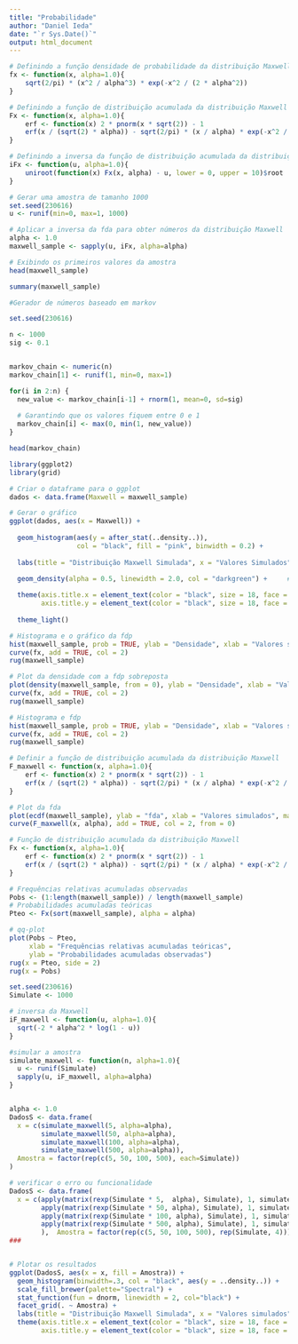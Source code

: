 ```yaml
---
title: "Probabilidade"
author: "Daniel Ieda"
date: "`r Sys.Date()`"
output: html_document
---
```


```r

# Definindo a função densidade de probabilidade da distribuição Maxwell
fx <- function(x, alpha=1.0){
    sqrt(2/pi) * (x^2 / alpha^3) * exp(-x^2 / (2 * alpha^2))
}

# Definindo a função de distribuição acumulada da distribuição Maxwell
Fx <- function(x, alpha=1.0){
    erf <- function(x) 2 * pnorm(x * sqrt(2)) - 1
    erf(x / (sqrt(2) * alpha)) - sqrt(2/pi) * (x / alpha) * exp(-x^2 / (2 * alpha^2))
}

# Definindo a inversa da função de distribuição acumulada da distribuição Maxwell
iFx <- function(u, alpha=1.0){
    uniroot(function(x) Fx(x, alpha) - u, lower = 0, upper = 10)$root
}

```

```r
# Gerar uma amostra de tamanho 1000
set.seed(230616)
u <- runif(min=0, max=1, 1000)

# Aplicar a inversa da fda para obter números da distribuição Maxwell
alpha <- 1.0
maxwell_sample <- sapply(u, iFx, alpha=alpha)

# Exibindo os primeiros valores da amostra
head(maxwell_sample)

summary(maxwell_sample)
```

```r
#Gerador de números baseado em markov

set.seed(230616)

n <- 1000    
sig <- 0.1 


markov_chain <- numeric(n)
markov_chain[1] <- runif(1, min=0, max=1)  

for(i in 2:n) {
  new_value <- markov_chain[i-1] + rnorm(1, mean=0, sd=sig)
  
  # Garantindo que os valores fiquem entre 0 e 1
  markov_chain[i] <- max(0, min(1, new_value))
}

head(markov_chain)
```

```r
library(ggplot2)
library(grid)

# Criar o dataframe para o ggplot
dados <- data.frame(Maxwell = maxwell_sample)

# Gerar o gráfico
ggplot(dados, aes(x = Maxwell)) +
  
  geom_histogram(aes(y = after_stat(..density..)),
                 col = "black", fill = "pink", binwidth = 0.2) +  
  
  labs(title = "Distribuição Maxwell Simulada", x = "Valores Simulados", y = "Densidade") +
  
  geom_density(alpha = 0.5, linewidth = 2.0, col = "darkgreen") +     # Linha de densidade

  theme(axis.title.x = element_text(color = "black", size = 18, face = "bold"),
        axis.title.y = element_text(color = "black", size = 18, face = "bold")) +
  
  theme_light()

```

```r
# Histograma e o gráfico da fdp
hist(maxwell_sample, prob = TRUE, ylab = "Densidade", xlab = "Valores simulados", main = "")
curve(fx, add = TRUE, col = 2)
rug(maxwell_sample)
```

```r
# Plot da densidade com a fdp sobreposta
plot(density(maxwell_sample, from = 0), ylab = "Densidade", xlab = "Valores simulados", main = "")
curve(fx, add = TRUE, col = 2)
rug(maxwell_sample)
```

```r
# Histograma e fdp
hist(maxwell_sample, prob = TRUE, ylab = "Densidade", xlab = "Valores simulados", main = "")
curve(fx, add = TRUE, col = 2)
rug(maxwell_sample)
```

```r
# Definir a função de distribuição acumulada da distribuição Maxwell
F_maxwell <- function(x, alpha=1.0){
    erf <- function(x) 2 * pnorm(x * sqrt(2)) - 1
    erf(x / (sqrt(2) * alpha)) - sqrt(2/pi) * (x / alpha) * exp(-x^2 / (2 * alpha^2))
}

# Plot da fda
plot(ecdf(maxwell_sample), ylab = "fda", xlab = "Valores simulados", main = "")
curve(F_maxwell(x, alpha), add = TRUE, col = 2, from = 0)

```

```r
# Função de distribuição acumulada da distribuição Maxwell
Fx <- function(x, alpha=1.0){
    erf <- function(x) 2 * pnorm(x * sqrt(2)) - 1
    erf(x / (sqrt(2) * alpha)) - sqrt(2/pi) * (x / alpha) * exp(-x^2 / (2 * alpha^2))
}

# Frequências relativas acumuladas observadas
Pobs <- (1:length(maxwell_sample)) / length(maxwell_sample)
# Probabilidades acumuladas teóricas
Pteo <- Fx(sort(maxwell_sample), alpha = alpha)

# qq-plot
plot(Pobs ~ Pteo,
     xlab = "Frequências relativas acumuladas teóricas",
     ylab = "Probabilidades acumuladas observadas")
rug(x = Pteo, side = 2)
rug(x = Pobs)

```


```r
set.seed(230616)
Simulate <- 1000

# inversa da Maxwell
iF_maxwell <- function(u, alpha=1.0){
  sqrt(-2 * alpha^2 * log(1 - u))
}

#simular a amostra
simulate_maxwell <- function(n, alpha=1.0){
  u <- runif(Simulate)
  sapply(u, iF_maxwell, alpha=alpha)
}


alpha <- 1.0
DadosS <- data.frame(
  x = c(simulate_maxwell(5, alpha=alpha),
        simulate_maxwell(50, alpha=alpha),
        simulate_maxwell(100, alpha=alpha),
        simulate_maxwell(500, alpha=alpha)),
  Amostra = factor(rep(c(5, 50, 100, 500), each=Simulate))
)

# verificar o erro ou funcionalidade
DadosS <- data.frame(
  x = c(apply(matrix(rexp(Simulate * 5,  alpha), Simulate), 1, simulate_maxwell, 5),
        apply(matrix(rexp(Simulate * 50, alpha), Simulate), 1, simulate_maxwell, 50),
        apply(matrix(rexp(Simulate * 100, alpha), Simulate), 1, simulate_maxwell, 100),
        apply(matrix(rexp(Simulate * 500, alpha), Simulate), 1, simulate_maxwell, 500)
        ),  Amostra = factor(rep(c(5, 50, 100, 500), rep(Simulate, 4))))
###


# Plotar os resultados
ggplot(DadosS, aes(x = x, fill = Amostra)) + 
  geom_histogram(binwidth=.3, col = "black", aes(y = ..density..)) +    
  scale_fill_brewer(palette="Spectral") +
  stat_function(fun = dnorm, linewidth = 2, col="black") +
  facet_grid(. ~ Amostra) +
  labs(title = "Distribuição Maxwell Simulada", x = "Valores simulados", y = "Densidade") +
  theme(axis.title.x = element_text(color = "black", size = 18, face = "bold"),
        axis.title.y = element_text(color = "black", size = 18, face = "bold"))

```

